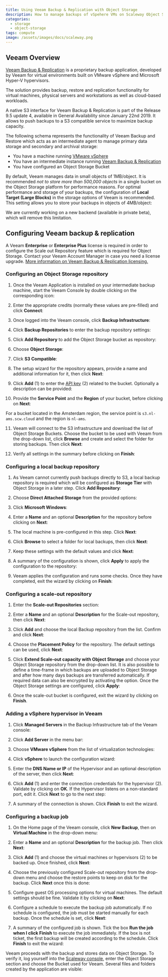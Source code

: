 ```yaml
---
title: Using Veeam Backup & Replication with Object Storage
description: How to manage backups of vSpehere VMs on Scaleway Object Storage with Veeam Backup & Replication
categories: 
  - storage
  - object-storage
tags: compute
image: /assets/images/docs/scaleway.png
---
```



## Veeam Overview

[Veeam Backup & Replication](https://www.veeam.com/vm-backup-recovery-replication-software.html) is a proprietary backup application, developed by Veeam for virtual environments built on VMware vSphere and Microsoft Hyper-V hypervisors.

The solution provides backup, restore and replication functionality for virtual machines, physical servers and workstations as well as cloud-based workloads.

A native S3 interface for Veeam Backup & Replication is part of the Release 9.5 update 4, available in General Availability since January 22nd 2019. It allows to push backups to a S3 compatible service to maximize backup capacity.

The following schema represents the functionality of Veeam Backup and Restore which acts as an intermediate agent to manage primary data storage and secondary and archival storage:

<Lightbox src="scaleway_schema_veeam.jpg" alt="" />

<Message type="requirement">

- You have a machine running [VMware vSphere](https://www.vmware.com/products/vsphere.html)
- You have an intermediate instance running [Veeam Backup & Replication](https://www.veeam.com/vm-backup-recovery-replication-software.html)
- You have configured an Object Storage Bucket

</Message>

<Message type="tip">

By default, Veeam manages data in small objects of 1MB/object. It is recommended *not to store more than 500,000 objects* in a single bucket on the Object Storage platform for performance reasons. 
For optimal performance and storage of your backups, the configuration of **Local Target (Large Blocks)** in the storage options of Veeam is recommended. This setting allows you to store your backups in objects of 4MB/object:

<Lightbox src="scaleway-veeam-target.png" width="120" alt="" />

 We are currently working on a new backend (available in private beta), which will remove this limitation.

</Message>

## Configuring Veeam backup & replication

<Message type="important">

A Veeam **Enterprise** or **Enterprise Plus** license is required in order to configure the Scale out Repository feature which is required for Object Storage. Contact your Veeam Account Manager in case you need a license upgrade. [More information on Veeam Backup & Replication licensing.](https://www.veeam.com/products-edition-comparison.html)

</Message>

### Configuring an Object Storage repository

1. Once the Veeam Application is installed on your intermediate backup machine, start the Veeam Console by double clicking on the corresponding icon:

  <Lightbox src="scaleway-veeam-01.png" alt="" />

2. Enter the appropriate credits (normally these values are pre-filled) and click **Connect**:

  <Lightbox src="scaleway-veeam-02.png" alt="" />

3. Once logged into the Veeam console, click **Backup Infrastructure**:

  <Lightbox src="scaleway-veeam-backup-infrastructure.png" alt="" />

4. Click **Backup Repositories** to enter the backup repository settings:

  <Lightbox src="scaleway-veeam-03.png" alt="" />

5. Click **Add Repository** to add the Object Storage bucket as repository:

  <Lightbox src="scaleway-veeam-04.png" alt="" />

6. Choose **Object Storage**:

  <Lightbox src="scaleway-veeam-05.png" alt="" />

7. Click **S3 Compatible**:

  <Lightbox src="scaleway-veeam-06.png" alt="" />

8. The setup wizard for the repository appears, provide a name and additional information for it, then click **Next**:

  <Lightbox src="scaleway-veeam-07.png" alt="" />

9. Click **Add** (1) to enter the [API key](/console/my-project/how-to/generate-api-key/) (2) related to the bucket. Optionally a description can be provided:

  <Lightbox src="scaleway-veeam-08.png" alt="" />

10. Provide the **Service Point** and the **Region** of your bucket, before clicking on **Next**:

  <Lightbox src="scaleway-veeam-09.png" alt="" />

  <Message type="note">

  For a bucket located in the Amsterdam region, the service point is `s3.nl-ams.scw.cloud` and the region is `nl-ams`.

  </Message>

11. Veeam will connect to the S3 infrastructure and download the list of Object Storage Buckets. Choose the bucket to be used with Veeam from the drop-down list, click **Browse** and create and select the folder for storing backups. Then click **Next**:

  <Lightbox src="scaleway-veeam-10.png" alt="" />

  <Lightbox src="scaleway-veeam-11.png" alt="" />

12. Verify all settings in the summary before clicking on **Finish**:

  <Lightbox src="scaleway-veeam-12.png" alt="" />

### Configuring a local backup repository

1. As Veeam cannot currently push backups directly to S3, a local backup repository is required which will be configured as **Storage Tier** with Object Storage in a later step. Click **Add Repository**:

  <Lightbox src="scaleway-veeam-04.png" alt="" />

2. Choose **Direct Attached Storage** from the provided options:

  <Lightbox src="scaleway-veeam-13.png" alt="" />

3. Click **Microsoft Windows**:

  <Lightbox src="scaleway-veeam-14.png" alt="" />

4. Enter a **Name** and an optional **Description** for the repository before clicking on **Next**:

  <Lightbox src="scaleway-veeam-15.png" alt="" />

5. The local machine is pre-configured in this step. Click **Next**:

  <Lightbox src="scaleway-veeam-16.png" alt="" />

6. Click **Browse** to select a folder for local backups, then click **Next**:

  <Lightbox src="scaleway-veeam-17.png" alt="" />

7. Keep these settings with the default values and click **Next**:

  <Lightbox src="scaleway-veeam-18.png" alt="" />

8. A summary of the configuration is shown, click **Apply** to apply the configuration to the repository:

  <Lightbox src="scaleway-veeam-19.png" alt="" />

9. Veeam applies the configuration and runs some checks. Once they have completed, exit the wizard by clicking on **Finish**:

  <Lightbox src="scaleway-veeam-20.png" alt="" />

### Configuring a scale-out repository

1. Enter the **Scale-out Repositories** section:

  <Lightbox src="scaleway-veeam-21.png" alt="" />

2. Enter a **Name** and an optional **Description** for the Scale-out repository, then click **Next**:

  <Lightbox src="scaleway-veeam-22.png" alt="" />

3. Click **Add** and choose the local Backup repository from the list. Confirm and click **Next**:

  <Lightbox src="scaleway-veeam-23.png" alt="" />

4. Choose the **Placement Policy** for the repository. The default settings can be used, click **Next**:

  <Lightbox src="scaleway-veeam-24.png" alt="" />

5. Click **Extend Scale-out capacity with Object Storage** and choose your Object Storage repository from the drop-down list. It is also possible to define a time-frame in which backups are uploaded to Object Storage and after how many days backups are transferred automatically. If required data can also be encrypted by activating the option. Once the Object Storage settings are configured, click **Apply**:

  <Lightbox src="scaleway-veeam-25.png" alt="" />

6. Once the scale-out bucket is configured, exit the wizard by clicking on **Finish**.

  <Lightbox src="scaleway-veeam-26.png" alt="" />

### Adding a vSphere hypervisor in Veeam

1. Click **Managed Servers** in the Backup Infrastructure tab of the Veeam console:

  <Lightbox src="scaleway-veeam-27.png" alt="" />

2. Click **Add Server** in the menu bar:

  <Lightbox src="scaleway-veeam-28.png" alt="" />

3. Choose **VMware vSphere** from the list of virtualization technologies:

  <Lightbox src="scaleway-veeam-29.png" alt="" />

4. Click **vSphere** to launch the configuration wizard:

  <Lightbox src="scaleway-veeam-30.png" alt="" />

5. Enter the **DNS Name or IP** of the Hypervisor and an optional description of the server, then click **Next**:

  <Lightbox src="scaleway-veeam-31.png" alt="" />

6. Click **Add** (1) and enter the connection credentials for the hypervisor (2). Validate by clicking on **OK**. If the Hypervisor listens on a non-standard port, edit it. Click **Next** to go to the next step:

  <Lightbox src="scaleway-veeam-32.png" alt="" />

7. A summary of the connection is shown. Click **Finish** to exit the wizard.

### Configuring a backup job

1. On the Home page of the Veeam console, click **New Backup**, then on **Virtual Machine** in the drop-down menu:

  <Lightbox src="scaleway-veeam-33.png" alt="" />

  <Lightbox src="scaleway-veeam-34.png" alt="" />

2. Enter a **Name** and an optional **Description** for the backup job. Then click **Next**:

  <Lightbox src="scaleway-veeam-35.png" alt="" />

3. Click **Add** (1) and choose the virtual machines or hypervisors (2) to be backed up. Once finished, click **Next**:

  <Lightbox src="scaleway-veeam-36.png" alt="" />

4. Choose the previously configured Scale-out repository from the drop-down menu and choose the restore points to keep on disk for the backup. Click **Next** once this is done:

  <Lightbox src="scaleway-veeam-37.png" alt="" />

5. Configure guest OS processing options for virtual machines. The default settings should be fine. Validate it by clicking on **Next**:

  <Lightbox src="scaleway-veeam-38.png" alt="" />

6. Configure a schedule to execute the backup job automatically. If no schedule is configured, the job must be started manually for each backup. Once the schedule is set, click **Next**:

  <Lightbox src="scaleway-veeam-39.png" alt="" />

7. A summary of the configured job is shown. Tick the box **Run the job when I click Finish** to execute the job immediately. If the box is not ticket, the first backup will be created according to the schedule. Click **Finish** to exit the wizard:

  <Lightbox src="scaleway-veeam-40.png" alt="" />

Veeam proceeds with the backup and stores data on Object Storage. To verify it, log yourself into the [Scaleway console](https://console.scaleway.com), enter the Object Storage section and choose the Bucket used for Veeam. Several files and folders created by the application are visible:

<Lightbox src="scaleway-veeam-backup-files.png" alt="" />
